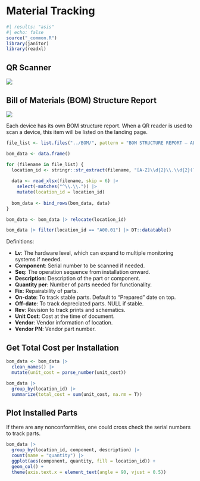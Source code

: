 # Material Tracking

```r
#| results: "asis"
#| echo: false
source("_common.R")
library(janitor)
library(readxl)
```
## QR Scanner
![](./man/figures/lifecycle-experimental.svg)

## Bill of Materials (BOM) Structure Report

![](./man/figures/lifecycle-stable.svg)

Each device has its own BOM structure report. When a QR reader is used to scan a device, this item will be listed on the landing page.

```r
file_list <- list.files("../BOM/", pattern = "BOM STRUCTURE REPORT – ALL LEVELS", full.names = TRUE)

bom_data <- data.frame()

for (filename in file_list) {
  location_id <- stringr::str_extract(filename, "[A-Z]\\d{2}\\.\\d{2}(?=\\.xlsx$)")
  
  data <- read_xlsx(filename, skip = 6) |>
    select(-matches("^\\.\\.")) |> 
    mutate(location_id = location_id) 
  
  bom_data <- bind_rows(bom_data, data)
}

bom_data <- bom_data |> relocate(location_id) 

bom_data |> filter(location_id == "A00.01") |> DT::datatable()

```

Definitions:

- **Lv**: The hardware level, which can expand to multiple monitoring systems if needed.
- **Component**: Serial number to be scanned if needed.
- **Seq**: The operation sequence from installation onward.
- **Description**: Description of the part or component.
- **Quantity per**: Number of parts needed for functionality.
- **Fix**: Repairability of parts.
- **On-date**: To track stable parts. Default to "Prepared" date on top.
- **Off-date**: To track depreciated parts. NULL if stable.
- **Rev**: Revision to track prints and schematics.
- **Unit Cost**: Cost at the time of document.
- **Vendor**: Vendor information of location.
- **Vendor PN**: Vendor part number.


## Get Total Cost per Installation

```r
bom_data <- bom_data |> 
  clean_names() |> 
  mutate(unit_cost = parse_number(unit_cost))

bom_data |>
  group_by(location_id) |>
  summarize(total_cost = sum(unit_cost, na.rm = T))

```

## Plot Installed Parts

If there are any nonconformities, one could cross check the serial numbers to track parts. 

```r
bom_data |> 
  group_by(location_id, component, description) |> 
  count(name = "quantity") |> 
  ggplot(aes(component, quantity, fill = location_id)) +
  geom_col() +
  theme(axis.text.x = element_text(angle = 90, vjust = 0.5)) 
```




